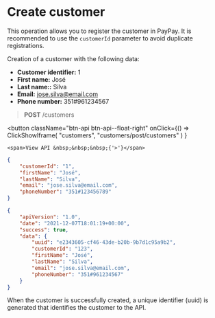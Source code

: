 # Create customer

This operation allows you to register the customer in PayPay. It is recommended to use the `customerId` parameter to avoid duplicate registrations.

Creation of a customer with the following data:

- **Customer identifier:** 1
- **First name:** José
- **Last name::** Silva
- **Email:** jose.silva@email.com
- **Phone number:** 351#961234567

> **POST** /customers


<button className="btn-api btn-api--float-right"
	onClick={() =>
		ClickShowIframe(
			"customers",
			"customers/post/customers"
		)
	}
>
	<span>View API &nbsp;&nbsp;&nbsp;{'>'}</span>
</button>


<Tabs>
<TabItem value="request" label="Request">

```json
{
	"customerId": "1",
	"firstName": "José",
	"lastName": "Silva",
	"email": "jose.silva@email.com",
	"phoneNumber": "351#123456789"
}
```

</TabItem>
<TabItem value="response" label="Response">

```json
{
	"apiVersion": "1.0",
	"date": "2021-12-07T18:01:19+00:00",
	"success": true,
	"data": {
		"uuid": "e2343605-cf46-43de-b20b-9b7d1c95a9b2",
		"customerId": "123",
		"firstName": "José",
		"lastName": "Silva",
		"email": "jose.silva@email.com",
		"phoneNumber": "351#961234567"
	}
}
```

</TabItem>
</Tabs>

When the customer is successfully created, a unique identifier (uuid) is generated that identifies the customer to the API.
